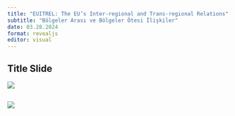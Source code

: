 ```yaml
---
title: "EUITREL: The EU’s Inter-regional and Trans-regional Relations"
subtitle: "Bölgeler Arası ve Bölgeler Ötesi İlişkiler"
date: 03.28.2024
format: revealjs
editor: visual
---
```


## Title Slide

![](images/Yeşil ile Küre Simgesi Gençlik Ağı Konferansı Afiş-9.png)

## ![](images/7.hafta_page-0001-01.jpg)
